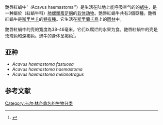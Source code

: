 {{Speciesbox
| image = {{Multiple image |direction=vertical |image_style=border:0; | image_gap=1 |align=center |width=245px
      | image1 = Acavus haemastoma haemastoma 01.JPG
      | caption1 = 
      | image2=Acavus haemastoma fastuosa 01.JPG| caption2  = 
      | image3=Acavus haemastoma melanotragus 01.jpg| caption3 = 
}}
| genus = Acavus
| species = haemastoma
| authority = ([[Carl_Linnaeus|Linnaeus]], 1758)
| synonyms = 
}}
艷唇紅蝸牛'''（''Acavus haemastoma''）是生活在陆地上能呼吸空气的的[[蜗牛|蜗牛]]，是一种屬於{{link-en|针状螺科|Acavidae}}（紅蝸牛科）[[肺螺類|肺螺類]][[腹足纲|腹足纲]]的[[软体动物|软体动物]]。艷唇紅蝸牛共有3個亞種。艷唇紅蝸牛是[[斯里兰卡|斯里兰卡]]的[[特有種|特有種]]。它生活在[[斯里兰卡岛|斯里蘭卡島]]上的[[雨林|雨林]]中。

艷唇紅蝸牛的壳的寬度為38-46毫米。它们以腐烂的水果为食。艷唇紅蝸牛的壳是玫瑰色和深褐色。蝸牛的身体呈褐色<ref>{{Cite web|title=Land Snails of Sri Lanka|url=http://www.ybasrilanka.org/2011/01/land-snails-of-sri-lanka.html|accessdate=18 October 2016|publisher=Young Biologists' Association Sri Lanka}}</ref>。

== 亚种 ==

* ''Acavus haemastoma fastuosa''
* ''Acavus haemastoma haemastoma''
* ''Acavus haemastoma melanotragus''

== 参考文献 ==
{{Reflist}}
{{Taxonbar|from=Q4672232}}

[[Category:卡尔·林奈命名的生物分类|Category:卡尔·林奈命名的生物分类]]